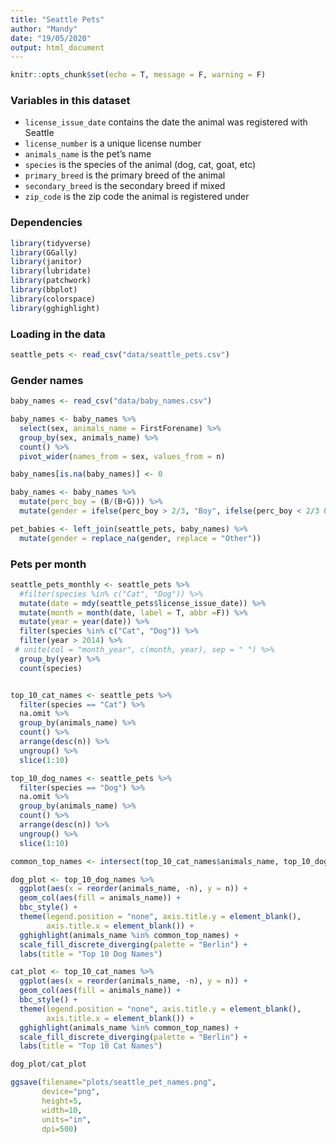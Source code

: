 ```yaml
---
title: "Seattle Pets"
author: "Mandy"
date: "19/05/2020"
output: html_document
---
```


```r
knitr::opts_chunk$set(echo = T, message = F, warning = F)
```


### Variables in this dataset

* `license_issue_date` contains the date the animal was registered with Seattle
* `license_number`	is a unique license number
* `animals_name`	is the pet's name
* `species`	is the species of the animal (dog, cat, goat, etc)
* `primary_breed`	is the primary breed of the animal
* `secondary_breed`	is the secondary breed if mixed
* `zip_code`	is the zip code the animal is registered under

### Dependencies
```r
library(tidyverse)
library(GGally)
library(janitor)
library(lubridate)
library(patchwork)
library(bbplot)
library(colorspace)
library(gghighlight)
```

### Loading in the data
```r
seattle_pets <- read_csv("data/seattle_pets.csv")

```

### Gender names
```r
baby_names <- read_csv("data/baby_names.csv")

baby_names <- baby_names %>% 
  select(sex, animals_name = FirstForename) %>% 
  group_by(sex, animals_name) %>% 
  count() %>% 
  pivot_wider(names_from = sex, values_from = n)

baby_names[is.na(baby_names)] <- 0

baby_names <- baby_names %>% 
  mutate(perc_boy = (B/(B+G))) %>% 
  mutate(gender = ifelse(perc_boy > 2/3, "Boy", ifelse(perc_boy < 2/3 & perc_boy > 1/3, "Unisex", "Girl")))

pet_babies <- left_join(seattle_pets, baby_names) %>% 
  mutate(gender = replace_na(gender, replace = "Other"))


```






### Pets per month
```r

seattle_pets_monthly <- seattle_pets %>% 
  #filter(species %in% c("Cat", "Dog")) %>% 
  mutate(date = mdy(seattle_pets$license_issue_date)) %>% 
  mutate(month = month(date, label = T, abbr =F)) %>% 
  mutate(year = year(date)) %>% 
  filter(species %in% c("Cat", "Dog")) %>% 
  filter(year > 2014) %>% 
 # unite(col = "month_year", c(month, year), sep = " ") %>% 
  group_by(year) %>% 
  count(species)


top_10_cat_names <- seattle_pets %>% 
  filter(species == "Cat") %>% 
  na.omit %>% 
  group_by(animals_name) %>% 
  count() %>% 
  arrange(desc(n)) %>% 
  ungroup() %>% 
  slice(1:10)

top_10_dog_names <- seattle_pets %>% 
  filter(species == "Dog") %>% 
  na.omit %>% 
  group_by(animals_name) %>% 
  count() %>% 
  arrange(desc(n)) %>% 
  ungroup() %>% 
  slice(1:10)

common_top_names <- intersect(top_10_cat_names$animals_name, top_10_dog_names$animals_name)

dog_plot <- top_10_dog_names %>% 
  ggplot(aes(x = reorder(animals_name, -n), y = n)) +
  geom_col(aes(fill = animals_name)) +
  bbc_style() +
  theme(legend.position = "none", axis.title.y = element_blank(), 
        axis.title.x = element_blank()) +
  gghighlight(animals_name %in% common_top_names) +
  scale_fill_discrete_diverging(palette = "Berlin") +
  labs(title = "Top 10 Dog Names")

cat_plot <- top_10_cat_names %>% 
  ggplot(aes(x = reorder(animals_name, -n), y = n)) +
  geom_col(aes(fill = animals_name)) +
  bbc_style() +
  theme(legend.position = "none", axis.title.y = element_blank(), 
        axis.title.x = element_blank()) +
  gghighlight(animals_name %in% common_top_names) +
  scale_fill_discrete_diverging(palette = "Berlin") +
  labs(title = "Top 10 Cat Names")

dog_plot/cat_plot

```

```r
ggsave(filename="plots/seattle_pet_names.png", 
       device="png", 
       height=5, 
       width=10, 
       units="in", 
       dpi=500)

```

